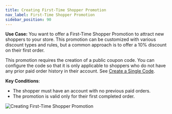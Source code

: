 ```yaml
---
title: Creating First-Time Shopper Promotion
nav_label: First-Time Shopper Promotion
sidebar_position: 90
---
```


**Use Case:** You want to offer a First-Time Shopper Promotion to attract new shoppers to your store. 
This promotion can be customized with various discount types and rules, but a common approach is to offer a 10% discount on their first order.

This promotion requires the creation of a public coupon code. You can configure the code so that it is only applicable to shoppers who do not have any prior paid order history in their account. See [Create a Single Code](/docs/commerce-manager/promotions-builder/creating-promotion-codes#creating-a-single-code).

**Key Conditions**:

- The shopper must have an account with no previous paid orders.
- The promotion is valid only for their first completed order.

![Creating First-Time Shopper Promotion](/assets/first-time-shopper.png)
